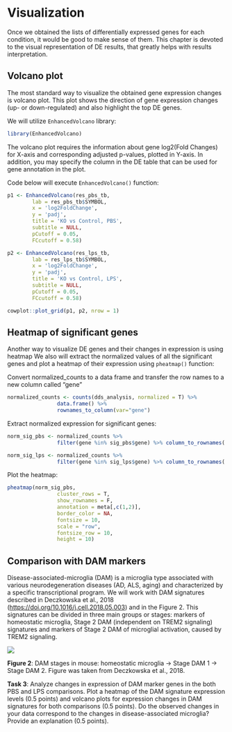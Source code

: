 # Visualization

Once we obtained the lists of differentially expressed genes for each condition, it would be good to make sense of them. This chapter is devoted to the visual representation of DE results, that greatly helps with results interpretation.

## Volcano plot

The most standard way to visualize the obtained gene expression changes is volcano plot. This plot shows the direction of gene expression changes (up- or down-regulated) and also highlight the top DE genes.

We will utilize `EnhancedVolcano` library:

```r
library(EnhancedVolcano)
```

The volcano plot requires the information about gene log2(Fold Changes) for X-axis and corresponding adjusted p-values, plotted in Y-axis. In addition, you may specify the column in the DE table that can be used for gene annotation in the plot.

Code below will execute `EnhancedVolcano()` function:

```r
p1 <- EnhancedVolcano(res_pbs_tb,
        lab = res_pbs_tb$SYMBOL, 
        x = 'log2FoldChange',
        y = 'padj', 
        title = 'KO vs Control, PBS',
        subtitle = NULL,
        pCutoff = 0.05, 
        FCcutoff = 0.58)

p2 <- EnhancedVolcano(res_lps_tb,
        lab = res_lps_tb$SYMBOL, 
        x = 'log2FoldChange',
        y = 'padj', 
        title = 'KO vs Control, LPS',
        subtitle = NULL,
        pCutoff = 0.05, 
        FCcutoff = 0.58)

cowplot::plot_grid(p1, p2, nrow = 1)
```

## Heatmap of significant genes

Another way to visualize DE genes and their changes in expression is using heatmap 
We also will extract the normalized values of all the significant genes and plot a heatmap of their expression using `pheatmap()` function:

Convert normalized_counts to a data frame and transfer the row names to a new column called "gene"
```r
normalized_counts <- counts(dds_analysis, normalized = T) %>%
                data.frame() %>%
                rownames_to_column(var="gene")
```

Extract normalized expression for significant genes:
```r
norm_sig_pbs <- normalized_counts %>%
                filter(gene %in% sig_pbs$gene) %>% column_to_rownames('gene')

norm_sig_lps <- normalized_counts %>%
                filter(gene %in% sig_lps$gene) %>% column_to_rownames('gene')
```

Plot the heatmap:
```r
pheatmap(norm_sig_pbs, 
                cluster_rows = T,
                show_rownames = F,
                annotation = meta[,c(1,2)],
                border_color = NA,
                fontsize = 10,
                scale = "row",
                fontsize_row = 10,
                height = 10)
```

## Comparison with DAM markers
Disease-associated-microglia (DAM) is a microglia type associated with various neurodegeneration diseases (AD, ALS, aging) and characterized by a specific transcriptional program. We will work with DAM signatures described in Deczkowska et al., 2018 (<https://doi.org/10.1016/j.cell.2018.05.003>) and in the Figure 2. This signatures can be divided in three main groups or stages: markers of homeostatic microglia, Stage 2 DAM (independent on TREM2 signaling) signatures and markers of Stage 2 DAM of microglial activation, caused by TREM2 signaling. 


<img src="docs/images/DAM.jpg"/> 

**Figure 2**: DAM stages in mouse: homeostatic microglia -> Stage DAM 1 -> Stage DAM 2. Figure was taken from Deczkowska et al., 2018.

::: design
**Task 3**: Analyze changes in expression of DAM marker genes in the both PBS and LPS comparisons. Plot a heatmap of the DAM signature expression levels (0.5 points) and volcano plots for expression changes in DAM signatures for both comparisons (0.5 points). Do the observed changes in your data correspond to the changes in disease-associated microglia? Provide an explanation (0.5 points).
:::
